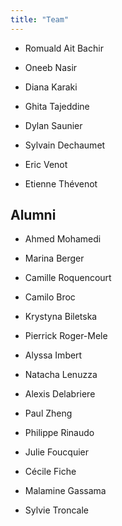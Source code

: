 ```yaml
---
title: "Team"
---
```


-   Romuald Ait Bachir

-   Oneeb Nasir

-   Diana Karaki

-   Ghita Tajeddine

-   Dylan Saunier

-   Sylvain Dechaumet

-   Eric Venot

-   Etienne Thévenot

## **Alumni**

-   Ahmed Mohamedi

-   Marina Berger

-   Camille Roquencourt

-   Camilo Broc

-   Krystyna Biletska

-   Pierrick Roger-Mele

-   Alyssa Imbert

-   Natacha Lenuzza

-   Alexis Delabriere

-   Paul Zheng

-   Philippe Rinaudo

-   Julie Foucquier

-   Cécile Fiche

-   Malamine Gassama

-   Sylvie Troncale
